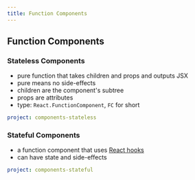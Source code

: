 ```yaml
---
title: Function Components
---
```


## Function Components

### Stateless Components

- pure function that takes children and props and outputs JSX
- pure means no side-effects
- children are the component's subtree
- props are attributes
- type: `React.FunctionComponent`, `FC` for short

```yaml {example}
project: components-stateless
```

### Stateful Components

- a function component that uses [React hooks](https://reactjs.org/docs/hooks-reference.html)
- can have state and side-effects

```yaml {example}
project: components-stateful
```
